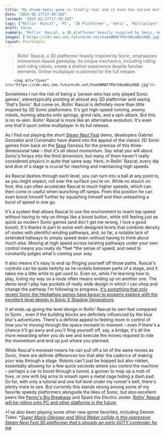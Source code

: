 ```yaml
---
title: "My dream Sonic game is finally real and it even has online multiplayer, except it's actually this 'high-speed' 3D platformer with a glorious demo in Steam Next Fest"
date: "2025-02-27T17:30:10Z"
lastmod: "2025-02-27T17:30:10Z"
tags: ["Rollin' Rascal", 'PC', '3D Platformer', 'Sonic', 'Multiplayer', 'Steam Next Fest']
draft: false
summary: "Rollin' Rascal, a 3D platformer heavily inspired by Sonic, emphasizes momentum-based gameplay.  Its unique mechanics, including rolling and riding robots, create a distinct experience despite familiar elements.  Online multiplayer is planned for the full release."
images: ["https://cdn.mos.cms.futurecdn.net/huekWMAF7PbrU8smBGzHQD.jpg"]
layout: PostSimple
---
```

> Rollin' Rascal, a 3D platformer heavily inspired by Sonic, emphasizes momentum-based gameplay.  Its unique mechanics, including rolling and riding robots, create a distinct experience despite familiar elements.  Online multiplayer is planned for the full release.


        <img alt="Cover" src="https://cdn.mos.cms.futurecdn.net/huekWMAF7PbrU8smBGzHQD.jpg"/>
        
Sometimes I run the risk of being a 'person who has only played Sonic games', stereotypically pointing at almost any 3D platformer and saying 'that's Sonic'. But come on, Rollin' Rascal is definitely more than little inspired by 3D Sonic platformers. It's got high-speed running, enemy robots, homing attacks onto springs, grind rails, and a spin attack. But this is no re-skin. Rollin' Rascal is more like an alternative evolution. It's even one that'll sport online multiplayer in its full release.

As I find out playing the short [Steam Next Fest](https://www.gamesradar.com/tag/steam-next-fest/) demo, developers Gabriel Gonzalez and Curiomatic have dialed into the appeal of the classic 2D Sonic games from back on the [Sega](https://www.gamesradar.com/tag/sega/) Genesis for the premise of this three-dimensional take – *that it's all about momentum*. Say what you will about Sonic's forays into the third dimension, but many of them haven't really considered physics in quite that same way. Here, in Rollin' Rascal, every dip and dive of a stage is crucial for reaching and maintaining high speeds.



As Rascal dashes through each level, you can turn into a ball at any point to, as you might expect, *roll* over the surface you're on. While no slouch on foot, this can often accelerate Rascal to much higher speeds, which can then come in useful when launching off ramps. From this position he can even boost himself further by squashing himself and then unleashing a burst of speed in one go.

It's a system that allows Rascal to use the environment to reach top speed without having to rely on things like a boost button, while still feeling just as quick as modern Sonic games (and don't get me wrong, I love a good boost). It's thanks in part to some well-designed levels that combine density of routes with plentiful winding pathways, and, so far, a notable lack of extended hallways to simply speed down without having to think about much else. Moving at high speed across twisting pathways under your own control means you really do *feel *the sense of speed, and need to constantly judges what's coming your way.

It also means it's easy to end up flinging yourself off those paths. Rascal's controls can be quite twitchy as he rockets between parts of a stage, and it takes me a little while to get used to. Even so, while I'm learning how to play, losing my way on a route often means ending up on another one. The demo level I play has pockets of really wide design in which I can chop and change the pathway I'm following to progress. [It's something that only recent Sonic the Hedgehog games have begun to properly explore with the excellent level design in Sonic X Shadow Generations](https://www.gamesradar.com/games/platformer/sonic-x-shadow-generations-best-levels-in-sonic-3d-history/).



It all ends up giving the level design in Rollin' Rascal its own feel compared to Sonic , even if the building blocks are definitely influenced by the blue blur's adventures. There's a definite appeal to feeling more in control of how you're moving through the space moment to moment – even if there's a chance it'll go awry and you'll fling yourself off, say, a bridge, it's all the more rewarding when you do see and execute the moves required to ride the momentum and end up just where you planned.

While Rascal's moveset means he can pull off a lot of the same moves as Sonic, there are definite differences too that alter the cadence of making your way through a stage. Robots can't just be bopped but also ridden, essentially allowing for a few quick seconds where you control the machine – perhaps a car to boost through a tunnel, a gunner to mop up a mob of foes, or one with big arms to smash open a metal cage hiding a dash pad. So far, with only a tutorial and one full level under my runner's belt, there's plenty more to see. But currently this stands strong among some of my favorite speedy platformers alongside the likes of Sonic, but also excellent peers like [Penny's Big Breakway](https://www.gamesradar.com/games/platformer/the-joyous-momentum-of-16-bit-sonic-is-finally-recaptured-in-3d-thanks-to-pennys-big-breakaway-once-you-learn-its-fantastic-and-unique-controls/) and Spark the Electric Jester. [Rollin' Rascal will be rolling onto PC and other platforms in the future](https://store.steampowered.com/app/2740750/Rollin_Rascal/).

*I've also been playing some other new genre favorites, including Demon Tides: *[<em>Super Mario Odyssey and Wind Waker collide in this expressive Steam Next Fest 3D platformer that's already an early GOTY contender for me</em>](https://www.gamesradar.com/games/platformer/demon-tides-super-mario-odyssey-and-wind-waker-collide-in-this-expressive-steam-next-fest-3d-platformer-thats-already-an-early-goty-contender-for-me/)
        